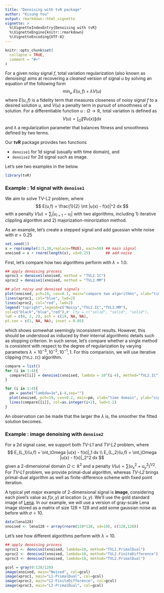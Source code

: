 ```yaml
---
title: "Denoising with tvR package"
author: "Kisung You"
output: rmarkdown::html_vignette
vignette: >
  %\VignetteIndexEntry{Denoising with tvR}
  %\VignetteEngine{knitr::rmarkdown}
  %\VignetteEncoding{UTF-8}
---
```


```r
knitr::opts_chunk$set(
  collapse = TRUE,
  comment = "#>"
)
```

For a given noisy signal $f$, total variation regularization (also known as denoising) aims at recovering a *cleaned* version of signal $u$ by solving an equation of the following form
$$
\min_u ~ E(u,f) + \lambda V(u)
$$
where $E(u,f)$ is a fidelity term that measures closeness of noisy signal $f$ to a desired solution $u$, and $V(u)$ a penalty term in pursuit of smoothness of a solution. For a differentiable function $u : \Omega\rightarrow \mathbb{R}$, total variation is defined as
$$
V(u) = \int_{\Omega} \| \nabla u(x) \| dx
$$
and $\lambda$ a regularization parameter that balances fitness and smoothness defined by two terms. 

Our **tvR** package provides two functions

* `denoise1` for 1d signal (usually with time domain), and 
* `denoise2` for 2d signal such as image.

Let's see two examples in the below.

```r
library(tvR)
```

### Example : 1d signal with `denoise1`

We aim to solve TV-L2 problem, where 
$$
E(u,f) = \frac{1}{2} \int |u(x) - f(x)|^2 dx
$$
with a penalty $V(u) = \sum_i |u_{i+1}-u_{i}|$ with two algorithms, including 1) iterative clippling algorithm and 2) majorization-minorization method.

As an example, let's create a stepped signal and add gaussian white noise with $\sigma = 0.25$
```r
set.seed(1)
x = rep(sample(1:5,10,replace=TRUE), each=50) ## main signal
xnoised = x + rnorm(length(x), sd=0.25)       ## add noise
```

First, let's compare how two algorithms perform with $\lambda=1.0$. 
```r
## apply denoising process
xproc1 = denoise1(xnoised, method = "TVL2.IC")
xproc2 = denoise1(xnoised, method = "TVL2.MM")
```
```r
## plot noisy and denoised signals
plot(xnoised, pch=19, cex=0.1, main="compare two algorithms", xlab="time domain", ylab="signal value")
lines(xproc1, col="blue", lwd=2)
lines(xproc2, col="red", lwd=2)
legend("topright",legend=c("Noisy","TVL2.IC","TVL2.MM"),
col=c("black","blue","red"),#' lty = c("solid", "solid", "solid"),
lwd = c(0, 2, 2), pch = c(19, NA, NA),
pt.cex = c(1, NA, NA), inset = 0.05)
```

which shows somewhat seemingly inconsistent results. However, this should be understood as induced by their internal algorithmic details such as stopping criterion. In such sense, let's compare whether a single method is consistent with respect to the degree of regularization by varying parameters $\lambda=10^{-3}, 10^{-2}, 10^{-1}, 1$. For this comparison, we will use iterative clipping (`TVL2.IC`) algorithm. 

```r
compare = list()
for (i in 1:4){
  compare[[i]] = denoise1(xnoised, lambda = 10^(i-4), method="TVL2.IC")
}
```
```r
for (i in 1:4){
  pm = paste("lambda=1e",i-4,sep="")
  plot(xnoised, pch=19, cex=0.2, main=pm, xlab="time domain", ylab="signal value")
  lines(compare[[i]], col=as.integer(i+2), lwd=1.2)
}
```

An observation can be made that the larger the $\lambda$ is, the smoother the fitted solution becomes. 


### Example : image denoising with `denoise2`

For a 2d signal case, we support both *TV-L1* and *TV-L2* problem, where
$$
E_{L_1}(u,f) = \int_\Omega |u(x) - f(x)|_1 dx \\
E_{L_2}(u,f) = \int_\Omega |u(x) - f(x)|_2^2 dx
$$
given a 2-dimensional domain $\Omega \subset \mathbb{R}^2$ and a penalty $V(u) = \sum (u_x^2 + u_y^2)^{1/2}$. For *TV-L1* problem, we provide primal-dual algorithm, whereas *TV-L2* brings primal-dual algorithm as well as finite-difference scheme with fixed point iteration.

A typical yet major example of 2-dimensional signal is **image**, considering each pixel's value as $f(x,y)$ at location $(x,y)$. We'll use the gold standard image of [Lena](https://en.wikipedia.org/wiki/Lenna). In our example, we will use a version of gray-scale Lena image stored as a matrix of size $128 \times 128$ and add some gaussian noise as before with $\sigma=10$.
```r
data(lena128)
xnoised <- lena128 + array(rnorm(128*128, sd=10), c(128,128))
```

Let's see how different algorithms perform with $\lambda=10$.

```r
## apply denoising process
xproc1 <- denoise2(xnoised, lambda=10, method="TVL1.PrimalDual")
xproc2 <- denoise2(xnoised, lambda=10, method="TVL2.FiniteDifference")
xproc3 <- denoise2(xnoised, lambda=10, method="TVL2.PrimalDual")
```
```r
gcol = gray(0:128/128)
image(xnoised, main="Noised", col=gcol)
image(xproc1, main="L1-PrimalDual", col=gcol)
image(xproc2, main="L2-FiniteDifference", col=gcol)
image(xproc3, main="L2-PrimalDual", col=gcol)
```
